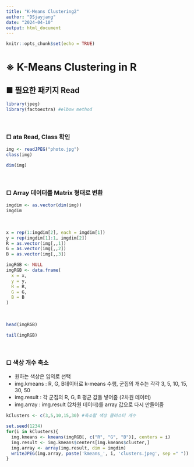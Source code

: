 ```yaml
---
title: "K-Means Clustering2"
author: "DSjayjang"
date: "2024-04-10"
output: html_document
---
```


```r
knitr::opts_chunk$set(echo = TRUE)
```

# ※ K-Means Clustering in R

## ■ 필요한 패키지 Read
```r
library(jpeg)
library(factoextra) #elbow method
```

<br>

### □ ata Read, Class 확인
```r
img <- readJPEG("photo.jpg")
class(img)
```
```r
dim(img)
```

<br>

### □ Array 데이터를 Matrix 형태로 변환
```r
imgdim <- as.vector(dim(img))
imgdim
```

<br>

```r
x = rep(1:imgdim[2], each = imgdim[1])
y = rep(imgdim[1]:1, imgdim[2])
R = as.vector(img[,,1])
G = as.vector(img[,,2])
B = as.vector(img[,,3])

imgRGB <- NULL
imgRGB <- data.frame(
  x = x,
  y = y,
  R = R,
  G = G,
  B = B
)
```

<br>
```r
head(imgRGB)
```
```r
tail(imgRGB)
```

<br>

### □ 색상 개수 축소
- 원하는 색상은 임의로 선택
- img.kmeans : R, G, B데이터로 k-means 수행, 군집의 개수는 각각 3, 5, 10, 15, 30, 50
- img.result : 각 군집의 R, G, B 평균 값들 넣어줌 (2차원 데이터)
- img.array : img.result (2차원 데이터)를 array 값으로 다시 만들어줌

```r
kClusters <- c(3,5,10,15,30) #축소할 색상 클러스터 개수

set.seed(1234)
for(i in kClusters){
  img.kmeans <- kmeans(imgRGB[, c("R", "G", "B")], centers = i)
  img.result <- img.kmeans$centers[img.kmeans$cluster,]
  img.array <- array(img.result, dim = imgdim)
  writeJPEG(img.array, paste('kmeans_', i, 'clusters.jpeg', sep =" "))
}
```
